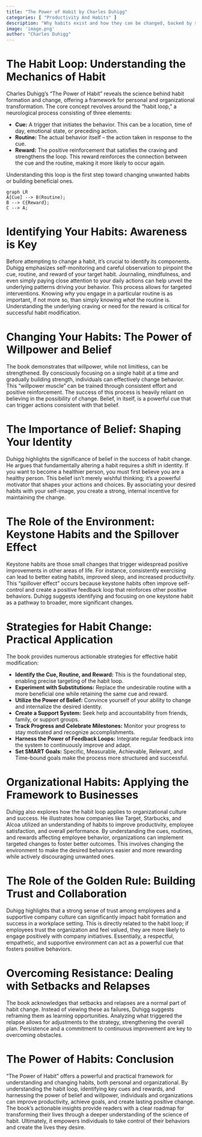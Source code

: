 ```yaml
---
title: "The Power of Habit by Charles Duhigg"
categories: [ "Productivity And Habits" ]
description: "Why habits exist and how they can be changed, backed by scientific discoveries"
image: 'image.png'
author: "Charles Duhigg"
---
```

# The Habit Loop: Understanding the Mechanics of Habit

Charles Duhigg's "The Power of Habit" reveals the science behind habit formation and change, offering a framework for personal and organizational transformation.  The core concept revolves around the "habit loop," a neurological process consisting of three elements:

* **Cue:** A trigger that initiates the behavior. This can be a location, time of day, emotional state, or preceding action.
* **Routine:** The actual behavior itself – the action taken in response to the cue.
* **Reward:** The positive reinforcement that satisfies the craving and strengthens the loop. This reward reinforces the connection between the cue and the routine, making it more likely to occur again.

Understanding this loop is the first step toward changing unwanted habits or building beneficial ones.


```mermaid
graph LR
A[Cue] --> B(Routine);
B --> C{Reward};
C --> A;
```

# Identifying Your Habits:  Awareness is Key

Before attempting to change a habit, it's crucial to identify its components. Duhigg emphasizes self-monitoring and careful observation to pinpoint the cue, routine, and reward of your target habit.  Journaling, mindfulness, and even simply paying close attention to your daily actions can help unveil the underlying patterns driving your behavior. This process allows for targeted interventions.  Knowing *why* you engage in a particular routine is as important, if not more so, than simply knowing *what* the routine is.  Understanding the underlying craving or need for the reward is critical for successful habit modification.


# Changing Your Habits: The Power of Willpower and Belief

The book demonstrates that willpower, while not limitless, can be strengthened. By consciously focusing on a single habit at a time and gradually building strength, individuals can effectively change behavior.  This "willpower muscle" can be trained through consistent effort and positive reinforcement.  The success of this process is heavily reliant on believing in the possibility of change.  Belief, in itself, is a powerful cue that can trigger actions consistent with that belief.

# The Importance of Belief: Shaping Your Identity

Duhigg highlights the significance of belief in the success of habit change.  He argues that fundamentally altering a habit requires a shift in identity.  If you want to become a healthier person, you must first believe you are a healthy person.  This belief isn't merely wishful thinking; it's a powerful motivator that shapes your actions and choices.  By associating your desired habits with your self-image, you create a strong, internal incentive for maintaining the change.

# The Role of the Environment: Keystone Habits and the Spillover Effect

Keystone habits are those small changes that trigger widespread positive improvements in other areas of life.  For instance, consistently exercising can lead to better eating habits, improved sleep, and increased productivity.  This "spillover effect" occurs because keystone habits often improve self-control and create a positive feedback loop that reinforces other positive behaviors.  Duhigg suggests identifying and focusing on one keystone habit as a pathway to broader, more significant changes.


# Strategies for Habit Change: Practical Application

The book provides numerous actionable strategies for effective habit modification:

* **Identify the Cue, Routine, and Reward:**  This is the foundational step, enabling precise targeting of the habit loop.
* **Experiment with Substitutions:** Replace the undesirable routine with a more beneficial one while retaining the same cue and reward.
* **Utilize the Power of Belief:**  Convince yourself of your ability to change and internalize the desired identity.
* **Create a Support System:**  Seek help and accountability from friends, family, or support groups.
* **Track Progress and Celebrate Milestones:** Monitor your progress to stay motivated and recognize accomplishments.
* **Harness the Power of Feedback Loops:** Integrate regular feedback into the system to continuously improve and adapt.
* **Set SMART Goals:** Specific, Measurable, Achievable, Relevant, and Time-bound goals make the process more structured and successful.


#  Organizational Habits: Applying the Framework to Businesses

Duhigg also explores how the habit loop applies to organizational culture and success. He illustrates how companies like Target, Starbucks, and Alcoa utilized an understanding of habits to improve productivity, employee satisfaction, and overall performance.  By understanding the cues, routines, and rewards affecting employee behavior, organizations can implement targeted changes to foster better outcomes.  This involves changing the environment to make the desired behaviors easier and more rewarding while actively discouraging unwanted ones.

#  The Role of the Golden Rule:  Building Trust and Collaboration

Duhigg highlights that a strong sense of trust among employees and a supportive company culture can significantly impact habit formation and success in a workplace setting.  This is directly related to the habit loop; if employees trust the organization and feel valued, they are more likely to engage positively with company initiatives.  Essentially, a respectful, empathetic, and supportive environment can act as a powerful cue that fosters positive behaviors.


# Overcoming Resistance:  Dealing with Setbacks and Relapses

The book acknowledges that setbacks and relapses are a normal part of habit change. Instead of viewing these as failures, Duhigg suggests reframing them as learning opportunities.   Analyzing what triggered the relapse allows for adjustments to the strategy, strengthening the overall plan.  Persistence and a commitment to continuous improvement are key to overcoming obstacles.


# The Power of Habits:  Conclusion

"The Power of Habit" offers a powerful and practical framework for understanding and changing habits, both personal and organizational. By understanding the habit loop, identifying key cues and rewards, and harnessing the power of belief and willpower, individuals and organizations can improve productivity, achieve goals, and create lasting positive change. The book’s actionable insights provide readers with a clear roadmap for transforming their lives through a deeper understanding of the science of habit.  Ultimately, it empowers individuals to take control of their behaviors and create the lives they desire.

